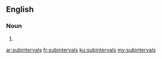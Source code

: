 ==English==

===Noun===
{{head|en}}

# {{plural of|subinterval}}

[[ar:subintervals]]
[[fr:subintervals]]
[[ku:subintervals]]
[[my:subintervals]]